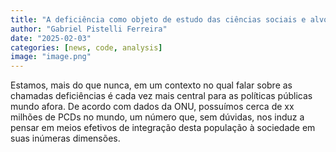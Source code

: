 ---
title: "A deficiência como objeto de estudo das ciências sociais e alvo de políticas públicas"
author: "Gabriel Pistelli Ferreira"
date: "2025-02-03"
categories: [news, code, analysis]
image: "image.png"
---

Estamos, mais do que nunca, em um contexto no qual falar sobre as chamadas deficiências é cada vez mais central para as políticas públicas mundo afora. De acordo com dados da ONU, possuímos cerca de xx milhões de PCDs no mundo, um número que, sem dúvidas, nos induz a pensar em meios efetivos de integração desta população à sociedade em suas inúmeras dimensões.